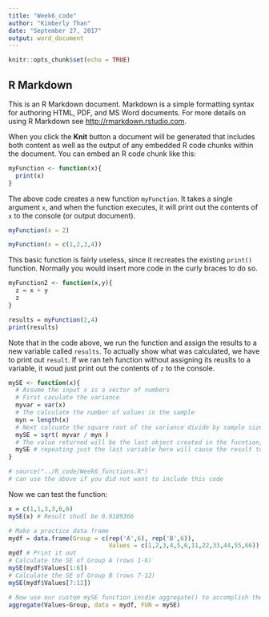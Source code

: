 ```yaml
---
title: "Week6_code"
author: "Kimberly Than"
date: "September 27, 2017"
output: word_document
---
```


```r
knitr::opts_chunk$set(echo = TRUE)
```

## R Markdown

This is an R Markdown document. Markdown is a simple formatting syntax for authoring HTML, PDF, and MS Word documents. For more details on using R Markdown see <http://rmarkdown.rstudio.com>.

When you click the **Knit** button a document will be generated that includes both content as well as the output of any embedded R code chunks within the document. You can embed an R code chunk like this:

```r
myFunction <- function(x){
  print(x)
}
```

The above code creates a new function `myFunction`. It takes a single argument `x`, and when the function executes, it will print out the contents 
of `x` to the console (or output document).

```r
myFunction(x = 2)

myFunction(x = c(1,2,3,4))
```

This basic function is fairly useless, since it recreates the existing `print()` function. Normally you would insert more code in the curly braces
to do so.

```r
myFunction2 <- function(x,y){
  z = x + y
  z
}

results = myFunction(2,4)
print(results)
```
Note that in the code above, we run the function and assign the results to a new variable called `results`. To actually show what was 
calculated, we have to print out `result`. If we ran teh function without assigning its reuslts to a variable, it woud just print out the 
contents of `z` to the console. 

```r
mySE <- function(x){
  # Assume the input x is a vector of numbers
  # First caculate the variance
  myvar = var(x)
  # The calculate the number of values in the sample 
  myn = length(x)
  # Next calcuate the square root of the variance divide by sample size
  mySE = sqrt( myvar / myn )
  # The value returned will be the last object created in the fucntion, in this case mySE
  mySE # repeating just the last variable here will cause the result to print out when run
}

# source("../R_code/Week6_functions.R")
# can use the above if you did not want to include this code 
```

Now we can test the function:
```r
x = c(1,1,3,3,6,6)
mySE(x) # Result shudl be 0.9189366
```

```r
# Make a practice data frame
mydf = data.frame(Group = c(rep('A',6), rep('B',6)),
                            Values = c(1,2,3,4,5,6,11,22,33,44,55,66))
mydf # Print it out
# Calculate the SE of Group A (rows 1-6)
mySE(mydf$Values[1:6])
# Calculate the SE of Group B (rows 7-12)
mySE(mydf$Values[7:12])

# Now use our custom mySE function insdie aggregate() to accomplish the same thing 
aggregate(Values~Group, data = mydf, FUN = mySE)

```

